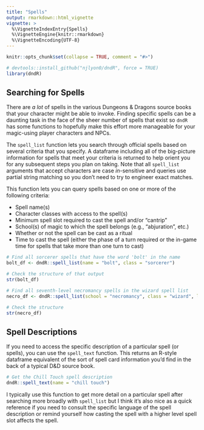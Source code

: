 ```yaml
---
title: "Spells"
output: rmarkdown::html_vignette
vignette: >
  %\VignetteIndexEntry{Spells}
  %\VignetteEngine{knitr::rmarkdown}
  %\VignetteEncoding{UTF-8}
---
```


```r
knitr::opts_chunk$set(collapse = TRUE, comment = "#>")
```

```r
# devtools::install_github("njlyon0/dndR", force = TRUE)
library(dndR)
```

## Searching for Spells

There are _a lot_ of spells in the various Dungeons & Dragons source books that your character might be able to invoke. Finding specific spells can be a daunting task in the face of the sheer number of spells that exist so `dndR` has some functions to hopefully make this effort more manageable for your magic-using player characters and NPCs.

The `spell_list` function lets you search through official spells based on several criteria that you specify. A dataframe including all of the big-picture information for spells that meet your criteria is returned to help orient you for any subsequent steps you plan on taking. Note that all `spell_list` arguments that accept characters are case _in_-sensitive and queries use partial string matching so you don't need to try to engineer exact matches.

This function lets you can query spells based on one or more of the following criteria:

- Spell name(s)
- Character classes with access to the spell(s)
- Minimum spell slot required to cast the spell and/or "cantrip"
- School(s) of magic to which the spell belongs (e.g., "abjuration", etc.)
- Whether or not the spell can be cast as a ritual
- Time to cast the spell (either the phase of a turn required or the in-game time for spells that take more than one turn to cast)

```r
# Find all sorcerer spells that have the word 'bolt' in the name
bolt_df <- dndR::spell_list(name = "bolt", class = "sorcerer")

# Check the structure of that output
str(bolt_df)
```

```r
# Find all seventh-level necromancy spells in the wizard spell list
necro_df <- dndR::spell_list(school = "necromancy", class = "wizard", level = 7)

# Check the structure
str(necro_df)
```

## Spell Descriptions

If you need to access the specific description of a particular spell (or spells), you can use the `spell_text` function. This returns an R-style dataframe equivalent of the sort of spell card information you'd find in the back of a typical D&D source book.

```r
# Get the Chill Touch spell description
dndR::spell_text(name = "chill touch")
```

I typically use this function to get more detail on a particular spell after searching more broadly with `spell_list` but I think it's also nice as a quick reference if you need to consult the specific language of the spell description or remind yourself how casting the spell with a higher level spell slot affects the spell.
